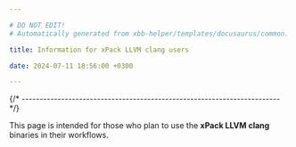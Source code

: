 ```yaml
---

# DO NOT EDIT!
# Automatically generated from xbb-helper/templates/docusaurus/common.

title: Information for xPack LLVM clang users

date: 2024-07-11 18:56:00 +0300

---
```




{/* ------------------------------------------------------------------------ */}

This page is intended for those who plan
to use the **xPack LLVM clang** binaries in their workflows.

<Versioning/>

<LibrariesAndRpath/>

<More/>
